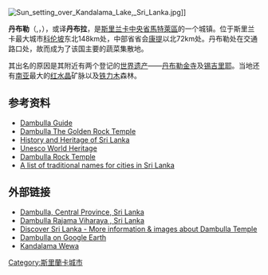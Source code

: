 {{Infobox settlement
|official_name    = 丹布勒
|native_name      = தம்புள்ளை
|image_skyline    = Dambulla-outside.jpg
|image_caption    = [[丹布勒石窟寺|丹布勒石窟寺]]
|image_flag       =
|image_seal       =
|image_map        =
|map_caption      =
|pushpin_map      = Sri Lanka
|coordinates_region = LK
|settlement_type = [[镇|城镇]]
|subdivision_type = [[世界政區索引|国家]]
|subdivision_name = {{flag|Sri Lanka}}
|subdivision_type2 = [[斯里兰卡行政区划|省]]
|subdivision_name2 = [[中央省_(斯里蘭卡)|中央省]]
|subdivision_type3 = [[斯里兰卡县级行政区划|区]]
|subdivision_name3 = [[馬特萊區|馬特萊區]]
|leader_title     =
|leader_name      =
|leader_title1 =
|leader_name1  =
|area_magnitude   =
|area_total_km2   =
|area_total_sq_mi =
|area_land_km2    =
|area_land_sq_mi  =
|area_water_km2   =
|area_water_sq_mi =
|population_as_of = 2012<ref name="worldgazetteer">{{Cite web |url=http://world-gazetteer.com/wg.php?x=&men=gcis&lng=en&des=wg&geo=-3&srt=pnan&col=abcdefghinoq&msz=1500&geo=-127 |title=Sri Lanka - largest cities (per geographical entity) |publisher=[http://world-gazetteer.com/ World Gazetteer] |accessdate=2013-01-13 |archiveurl=https://web.archive.org/web/20110426045317/http://world-gazetteer.com/wg.php?x=&men=gcis&lng=en&des=wg&geo=-3&srt=pnan&col=abcdefghinoq&msz=1500&geo=-127 |archivedate=2011-04-26 |deadurl=yes }}</ref>
|population_total = 68,821
|population_metro =
|population_density_km2 =  <!--Don't include commas!-->
|timezone         = [[斯里兰卡标准时区|斯里兰卡标准时区]]
|utc_offset       = +5:30
|timezone_DST     = 
|utc_offset_DST   = 
|latd=7 |latm=51 |lats=28 |latNS=N |longd=80 |longm=39 |longs=09 |longEW=E
|coordinates_display = inline,title
|website          =
|footnotes        =
}}
[[File:Sun_setting_over_Kandalama_Lake,_Sri_Lanka.jpg|thumb]]]]

'''丹布勒'''（{{lang-si|'''දඹුල්ල'''}},{{lang|si-Latn|'''Dambulla'''}}，{{lang-ta|'''தம்புள்ளை'''}}），或译'''丹布拉'''，是[[斯里兰卡|斯里兰卡]][[中央省_(斯里蘭卡)|中央省]][[馬特萊區|馬特萊區]]的一个城镇。位于斯里兰卡最大城市[[科伦坡|科伦坡]]东北148km处，中部省省会[[康提|康提]]以北72km处。丹布勒处在交通路口处，故而成为了该国主要的蔬菜集散地。

其出名的原因是其附近有两个登记的[[世界遗产|世界遗产]]——[[丹布勒金寺|丹布勒金寺]]及[[锡吉里耶|锡吉里耶]]。当地还有[[南亚|南亚]]最大的[[石英|红水晶]]矿脉以及[[铁力木|铁力木]]森林。

==参考资料==
{{reflist}}
*[http://www.explorelanka.com/places/nc/dambulla.htm Dambulla Guide]{{Wayback|url=http://www.explorelanka.com/places/nc/dambulla.htm |date=20200205033849 }}
*[https://web.archive.org/web/20141129032852/http://www.tourslanka.com/sri-lanka-map/dambulla Dambulla The Golden Rock Temple]
*[http://www.mysrilanka.com/travel/history/dambulla.htm History and Heritage of Sri Lanka]{{Wayback|url=http://www.mysrilanka.com/travel/history/dambulla.htm |date=20140807101935 }}
*[http://whc.unesco.org/en/list/561 Unesco World Heritage]{{Wayback|url=http://whc.unesco.org/en/list/561 |date=20181226001422 }}
*[http://www.lankalibrary.com/heritage/dambulla.htm Dambulla Rock Temple]{{Wayback|url=http://www.lankalibrary.com/heritage/dambulla.htm |date=20101103084258 }}
*[https://www.webcitation.org/query?url=http://www.geocities.com/place.names/index.html&date=2009-10-25+14:05:17 A list of traditional names for cities in Sri Lanka]

==外部链接==
{{Commons category|Dambulla|丹布勒}}
*[http://www.esrilankans.com/city.do?id=224 Dambulla, Central Province, Sri Lanka]{{Wayback|url=http://www.esrilankans.com/city.do?id=224 |date=20201111191951 }}
*[http://landlikenootheronline.blogspot.com/2013/06/blog-post_2182.html Dambulla Rajama Viharaya , Sri Lanka]{{Wayback|url=http://landlikenootheronline.blogspot.com/2013/06/blog-post_2182.html |date=20171210015840 }}
*[https://web.archive.org/web/20110713183915/http://discover.lankanest.com/index.php?option=com_content&task=view&id=92&Itemid=77.html%2F Discover Sri Lanka - More information & images about Dambulla Temple]
*[http://maps.google.com/maps?f=q&hl=en&q=dambulla,+sri+lanka&ie=UTF8&z=11&ll=7.916433,80.669174&spn=0.164585,0.53421&t=k&om=0&iwloc=addr Dambulla on Google Earth]
*[https://web.archive.org/web/20110723082525/http://www.adstp.sltda.lk/sub_kandalama.html Kandalama Wewa]
{{SriLanka-geo-stub}}
{{DEFAULTSORT: Dambulla}}
[[Category:斯里蘭卡城市|Category:斯里蘭卡城市]]